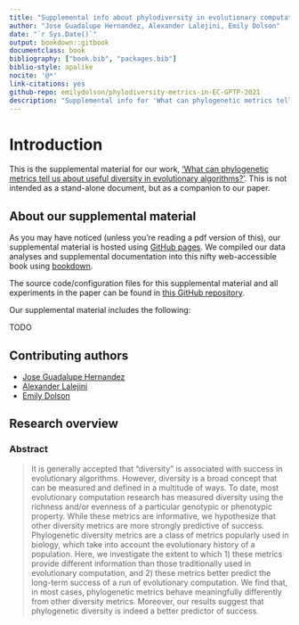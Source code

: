 ```yaml
---
title: "Supplemental info about phylodiversity in evolutionary computation"
author: "Jose Guadalupe Hernandez, Alexander Lalejini, Emily Dolson"
date: "`r Sys.Date()`"
output: bookdown::gitbook
documentclass: book
bibliography: ["book.bib", "packages.bib"]
biblio-style: apalike
nocite: '@*'
link-citations: yes
github-repo: emilydolson/phylodiversity-metrics-in-EC-GPTP-2021
description: "Supplemental info for 'What can phylogenetic metrics tell us about useful diversity in evolutionary algorithms?'"
---
```


# Introduction

This is the supplemental material for our work, ['What can phylogenetic metrics tell us about useful diversity in evolutionary algorithms?'](https://arxiv.org/abs/2108.12586).
This is not intended as a stand-alone document, but as a companion to our paper.

## About our supplemental material

As you may have noticed (unless you're reading a pdf version of this), our supplemental material is hosted using [GitHub pages](https://pages.github.com/).
We compiled our data analyses and supplemental documentation into this nifty web-accessible book using [bookdown](https://bookdown.org).

The source code/configuration files for this supplemental material and all experiments in the paper can be found in [this GitHub repository](https://github.com/emilydolson/phylodiversity-metrics-in-EC-GPTP-2021).

Our supplemental material includes the following:

TODO

## Contributing authors

- [Jose Guadalupe Hernandez](https://jgh9094.github.io/)
- [Alexander Lalejini](https://lalejini.com/)
- [Emily Dolson](http://emilyldolson.com/)

## Research overview

### Abstract

> It is generally accepted that "diversity" is associated with success in evolutionary algorithms. However, diversity is a broad concept that can be measured and defined in a multitude of ways. To date, most evolutionary computation research has measured diversity using the richness and/or evenness of a particular genotypic or phenotypic property. While these metrics are informative, we hypothesize that other diversity metrics are more strongly predictive of success. Phylogenetic diversity metrics are a class of metrics popularly used in biology, which take into account the evolutionary history of a population. Here, we investigate the extent to which 1) these metrics provide different information than those traditionally used in evolutionary computation, and 2) these metrics better predict the long-term success of a run of evolutionary computation. We find that, in most cases, phylogenetic metrics behave meaningfully differently from other diversity metrics. Moreover, our results suggest that phylogenetic diversity is indeed a better predictor of success.

